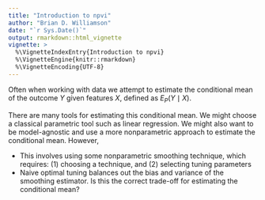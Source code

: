 ```yaml
---
title: "Introduction to npvi"
author: "Brian D. Williamson"
date: "`r Sys.Date()`"
output: rmarkdown::html_vignette
vignette: >
  %\VignetteIndexEntry{Introduction to npvi}
  %\VignetteEngine{knitr::rmarkdown}
  %\VignetteEncoding{UTF-8}
---
```


Often when working with data we attempt to estimate the conditional mean of the outcome $Y$ given features $X$, defined as $E_P(Y \mid X)$. 

There are many tools for estimating this conditional mean. We might choose a classical parametric tool such as linear regression. We might also want to be model-agnostic and use a more nonparametric approach to estimate the conditional mean. However, 

- This involves using some nonparametric smoothing technique, which requires: (1) choosing a technique, and (2) selecting tuning parameters
- Naive optimal tuning balances out the bias and variance of the smoothing estimator. Is this the correct trade-off for estimating the conditional mean?

